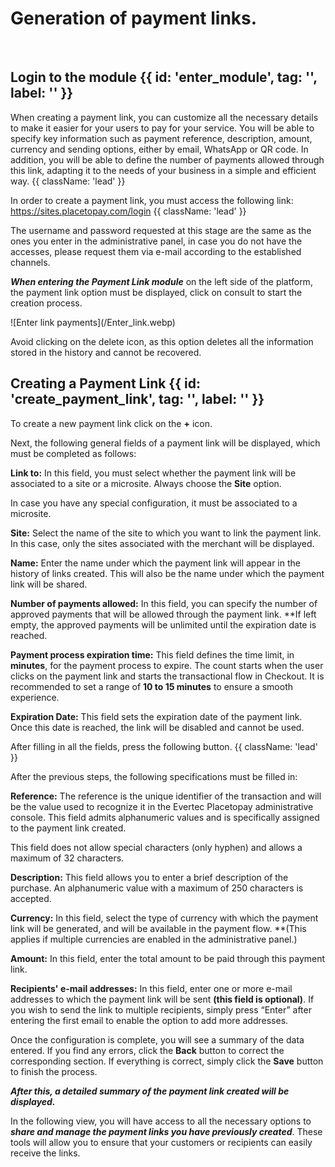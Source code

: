 

<HeroPattern />

# Generation of payment links. 
<br/>

## Login to the module {{ id: 'enter_module', tag: '', label: '' }}

When creating a payment link, you can customize all the necessary details to make it easier for your users to pay for your service. You will be able to specify key information such as payment reference, description, amount, currency and sending options, either by email, WhatsApp or QR code. In addition, you will be able to define the number of payments allowed through this link, adapting it to the needs of your business in a simple and efficient way.   {{ className: 'lead' }}

In order to create a payment link, you must access the following link: https://sites.placetopay.com/login {{ className: 'lead' }}

<Note> The username and password requested at this stage are the same as the ones you enter in the administrative panel, in case you do not have the accesses, please request them via e-mail according to the established channels.  </Note><br/>

<div className="w-full sm:w-1/2 lg:w-1/2 sm:ml-10 sm:mr-6">
  <ImageZoom
    src="/Login_inic.webp"
    alt="login example image"
    className="w-full h-auto shadow rounded-md my-0 transition-transform duration-300 ease-in-out cursor-pointer hover:scale-110 focus:scale-110" 
  />
</div>


***When entering the Payment Link module*** on the left side of the platform, the payment link option must be displayed, click on consult to start the creation process.

<div className="w-full sm:w-4/4 lg:w-2/3 sm:ml-10 sm:mr-6">
  ![Enter link payments](/Enter_link.webp)
</div>

<Note type="warning"> Avoid clicking on the delete icon, as this option deletes all the information stored in the history and cannot be recovered. </Note>

<div className="w-full sm:w-4/4 lg:w-2/3 sm:ml-10 sm:mr-6">
  <ImageZoom
    src="/Delete_link.webp"
    alt="link create example image"
    className="w-full h-auto shadow rounded-md my-0 transition-transform duration-300 ease-in-out cursor-pointer hover:scale-110 focus:scale-110" 
  />
</div>



## Creating a Payment Link {{ id: 'create_payment_link', tag: '', label: '' }}

To create a new payment link click on the **+** icon.

<div className="w-full sm:w-4/3 lg:w-2/3 sm:ml-10 sm:mr-6">
  <ImageZoom
    src="/Create_link.webp" 
    alt="link create example image" 
    className="w-full h-auto shadow rounded-md my-0 transition-transform duration-300 ease-in-out cursor-pointer hover:scale-110 focus:scale-110" 
    tabIndex={0} 
  />
</div>

Next, the following general fields of a payment link will be displayed, which must be completed as follows:

**Link to:** In this field, you must select whether the payment link will be associated to a site or a microsite. Always choose the **Site** option.

<Note> In case you have any special configuration, it must be associated to a microsite. </Note>

**Site:** Select the name of the site to which you want to link the payment link. In this case, only the sites associated with the merchant will be displayed.

**Name:** Enter the name under which the payment link will appear in the history of links created. This will also be the name under which the payment link will be shared.

**Number of payments allowed:** In this field, you can specify the number of approved payments that will be allowed through the payment link. **If left empty, the approved payments will be unlimited until the expiration date is reached.

**Payment process expiration time:** This field defines the time limit, in **minutes**, for the payment process to expire. The count starts when the user clicks on the payment link and starts the transactional flow in Checkout. It is recommended to set a range of **10 to 15 minutes** to ensure a smooth experience.

**Expiration Date:** This field sets the expiration date of the payment link. Once this date is reached, the link will be disabled and cannot be used.

After filling in all the fields, press the following button. {{ className: 'lead' }}

 <div className="w-full sm:w-4/4 lg:w-2/3 sm:ml-10 sm:mr-6">
   <ImageZoom
      src="/Create_link2.webp"
      alt="link create example image"
      className="w-full h-auto shadow rounded-md my-0 transition-transform duration-300 ease-in-out cursor-pointer hover:scale-110 focus:scale-110" 
      tabIndex={0} 
  />
</div>

After the previous steps, the following specifications must be filled in:

 <div className="w-full sm:w-4/4 lg:w-2/3 sm:ml-10 sm:mr-6">
  <ImageZoom
    src="/Create_link3.webp"
    alt="link create example image"
     className="w-full h-auto shadow rounded-md my-0 transition-transform duration-300 ease-in-out cursor-pointer hover:scale-110 focus:scale-110" 
    tabIndex={0} 
  />
</div>

**Reference:** The reference is the unique identifier of the transaction and will be the value used to recognize it in the Evertec Placetopay administrative console. This field admits alphanumeric values and is specifically assigned to the payment link created.

<Note> This field does not allow special characters (only hyphen) and allows a maximum of 32 characters. </Note>

**Description:** This field allows you to enter a brief description of the purchase. An alphanumeric value with a maximum of 250 characters is accepted.

**Currency:** In this field, select the type of currency with which the payment link will be generated, and will be available in the payment flow. **(This applies if multiple currencies are enabled in the administrative panel.)

**Amount:** In this field, enter the total amount to be paid through this payment link.

**Recipients' e-mail addresses:** In this field, enter one or more e-mail addresses to which the payment link will be sent **(this field is optional)**. If you wish to send the link to multiple recipients, simply press “Enter” after entering the first email to enable the option to add more addresses.
 
 <div className="w-full sm:w-4/4 lg:w-2/3 sm:ml-10 sm:mr-6">
  <ImageZoom
    src="/Create_link4.webp"
    alt="link create example image"
    className="w-full h-auto shadow rounded-md my-0 transition-transform duration-300 ease-in-out cursor-pointer hover:scale-110 focus:scale-110" 
    tabIndex={0} 
  />
</div>


Once the configuration is complete, you will see a summary of the data entered. If you find any errors, click the **Back** button to correct the corresponding section. If everything is correct, simply click the **Save** button to finish the process.

***After this, a detailed summary of the payment link created will be displayed.***

 <div className="w-full sm:w-4/4 lg:w-2/3 sm:ml-10 sm:mr-6">
  <ImageZoom
    src="/Summary_link_create.webp"
    alt="summary link"
     className="w-full h-auto shadow rounded-md my-0 transition-transform duration-300 ease-in-out cursor-pointer hover:scale-110 focus:scale-110" 
    tabIndex={0} 
  />
</div>

In the following view, you will have access to all the necessary options to ***share and manage the payment links you have previously created***. These tools will allow you to ensure that your customers or recipients can easily receive the links.

